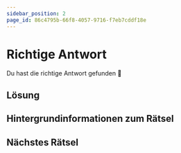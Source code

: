 ```yaml
---
sidebar_position: 2
page_id: 86c4795b-66f8-4057-9716-f7eb7cddf18e
---
```


# Richtige Antwort

Du hast die richtige Antwort gefunden 🥳
## Lösung

## Hintergrundinformationen zum Rätsel

## Nächstes Rätsel
